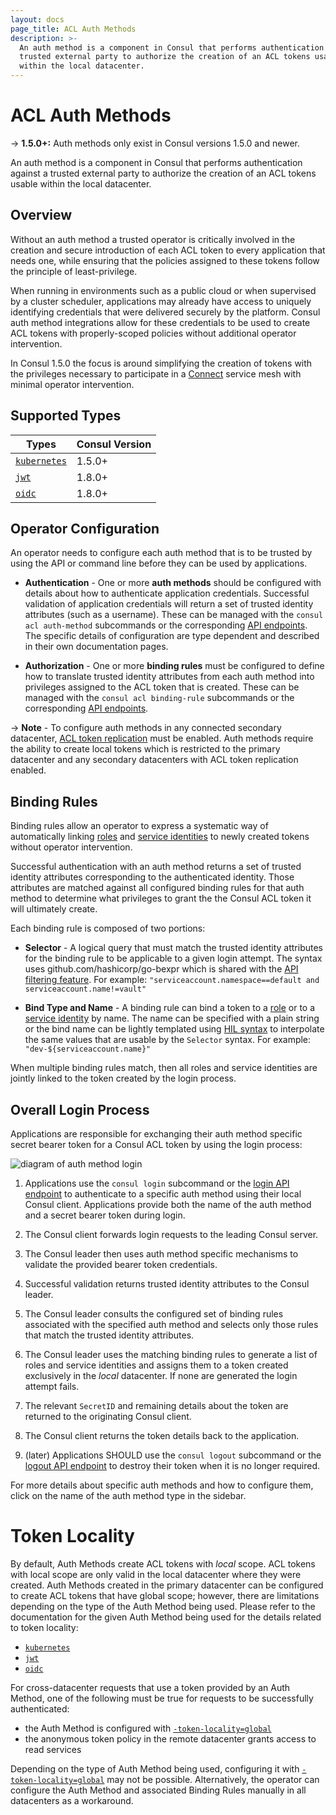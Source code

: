 ```yaml
---
layout: docs
page_title: ACL Auth Methods
description: >-
  An auth method is a component in Consul that performs authentication against a
  trusted external party to authorize the creation of an ACL tokens usable
  within the local datacenter.
---
```


# ACL Auth Methods

-> **1.5.0+:** Auth methods only exist in Consul versions 1.5.0 and newer.

An auth method is a component in Consul that performs authentication against a
trusted external party to authorize the creation of an ACL tokens usable within
the local datacenter.

## Overview

Without an auth method a trusted operator is critically involved in the
creation and secure introduction of each ACL token to every application that
needs one, while ensuring that the policies assigned to these tokens follow the
principle of least-privilege.

When running in environments such as a public cloud or when supervised by a
cluster scheduler, applications may already have access to uniquely identifying
credentials that were delivered securely by the platform. Consul auth method
integrations allow for these credentials to be used to create ACL tokens with
properly-scoped policies without additional operator intervention.

In Consul 1.5.0 the focus is around simplifying the creation of tokens with the
privileges necessary to participate in a [Connect](/docs/connect)
service mesh with minimal operator intervention.

## Supported Types

| Types                                             | Consul Version                    |
| ------------------------------------------------- | --------------------------------- |
| [`kubernetes`](/docs/security/acl/auth-methods/kubernetes) | 1.5.0+                            |
| [`jwt`](/docs/security/acl/auth-methods/jwt)               | 1.8.0+                            |
| [`oidc`](/docs/security/acl/auth-methods/oidc)             | 1.8.0+ <EnterpriseAlert inline /> |

## Operator Configuration

An operator needs to configure each auth method that is to be trusted by
using the API or command line before they can be used by applications.

- **Authentication** - One or more **auth methods** should be configured with
  details about how to authenticate application credentials. Successful
  validation of application credentials will return a set of trusted identity
  attributes (such as a username). These can be managed with the `consul acl auth-method` subcommands or the corresponding [API
  endpoints](/api/acl/auth-methods). The specific details of
  configuration are type dependent and described in their own documentation
  pages.

- **Authorization** - One or more **binding rules** must be configured to define
  how to translate trusted identity attributes from each auth method into
  privileges assigned to the ACL token that is created. These can be managed
  with the `consul acl binding-rule` subcommands or the corresponding [API
  endpoints](/api/acl/binding-rules).

-> **Note** - To configure auth methods in any connected secondary datacenter,
[ACL token replication](/docs/agent/options#acl_enable_token_replication)
must be enabled. Auth methods require the ability to create local tokens which
is restricted to the primary datacenter and any secondary datacenters with ACL
token replication enabled.

## Binding Rules

Binding rules allow an operator to express a systematic way of automatically
linking [roles](/docs/security/acl/acl-system#acl-roles) and [service
identities](/docs/security/acl/acl-system#acl-service-identities) to newly created
tokens without operator intervention.

Successful authentication with an auth method returns a set of trusted
identity attributes corresponding to the authenticated identity. Those
attributes are matched against all configured binding rules for that auth
method to determine what privileges to grant the the Consul ACL token it will
ultimately create.

Each binding rule is composed of two portions:

- **Selector** - A logical query that must match the trusted identity
  attributes for the binding rule to be applicable to a given login attempt.
  The syntax uses github.com/hashicorp/go-bexpr which is shared with the [API
  filtering feature](/api/features/filtering). For example:
  `"serviceaccount.namespace==default and serviceaccount.name!=vault"`

- **Bind Type and Name** - A binding rule can bind a token to a
  [role](/docs/security/acl/acl-system#acl-roles) or to a [service
  identity](/docs/security/acl/acl-system#acl-service-identities) by name. The name
  can be specified with a plain string or the bind name can be lightly
  templated using [HIL syntax](https://github.com/hashicorp/hil) to interpolate
  the same values that are usable by the `Selector` syntax. For example:
  `"dev-${serviceaccount.name}"`

When multiple binding rules match, then all roles and service identities are
jointly linked to the token created by the login process.

## Overall Login Process

Applications are responsible for exchanging their auth method specific secret
bearer token for a Consul ACL token by using the login process:

![diagram of auth method login](/img/auth-methods.svg)

1. Applications use the `consul login` subcommand or the [login API
   endpoint](/api-docs/acl#login-to-auth-method) to authenticate to a
   specific auth method using their local Consul client. Applications provide
   both the name of the auth method and a secret bearer token during login.

2. The Consul client forwards login requests to the leading Consul server.

3. The Consul leader then uses auth method specific mechanisms to validate the
   provided bearer token credentials.

4. Successful validation returns trusted identity attributes to the Consul
   leader.

5. The Consul leader consults the configured set of binding rules associated
   with the specified auth method and selects only those rules that match the
   trusted identity attributes.

6. The Consul leader uses the matching binding rules to generate a list of
   roles and service identities and assigns them to a token created exclusively
   in the _local_ datacenter. If none are generated the login attempt fails.

7. The relevant `SecretID` and remaining details about the token are returned to
   the originating Consul client.

8. The Consul client returns the token details back to the application.

9. (later) Applications SHOULD use the `consul logout` subcommand or the
   [logout API endpoint](/api-docs/acl#logout-from-auth-method) to destroy
   their token when it is no longer required.

For more details about specific auth methods and how to configure them, click
on the name of the auth method type in the sidebar.

# Token Locality

By default, Auth Methods create ACL tokens with _local_ scope. ACL tokens with
local scope are only valid in the local datacenter where they were created.
Auth Methods created in the primary datacenter can be configured to create ACL
tokens that have global scope; however, there are limitations depending on the
type of the Auth Method being used. Please refer to the documentation for the
given Auth Method being used for the details related to token locality:

- [`kubernetes`](/docs/acl/auth-methods/kubernetes#token-locality)
- [`jwt`](/docs/acl/auth-methods/jwt#token-locality)
- [`oidc`](/docs/acl/auth-methods/oidc#token-locality)

For cross-datacenter requests that use a token provided by an Auth Method, one
of the following must be true for requests to be successfully authenticated:
- the Auth Method is configured with [`-token-locality=global`](/commands/acl/auth-method/create#token-locality)
- the anonymous token policy in the remote datacenter grants access to read services

Depending on the type of Auth Method being used, configuring it with
[`-token-locality=global`](/commands/acl/auth-method/create#token-locality) may
not be possible. Alternatively, the operator can configure the Auth Method and
associated Binding Rules manually in all datacenters as a workaround.
